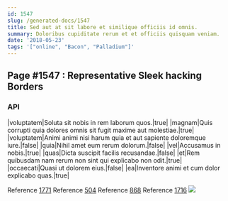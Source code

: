 ```yaml
---
id: 1547
slug: /generated-docs/1547
title: Sed aut at sit labore et similique officiis id omnis.
summary: Doloribus cupiditate rerum et et officiis quisquam veniam.
date: '2018-05-23'
tags: '["online", "Bacon", "Palladium"]'
---
```


## Page #1547 : Representative Sleek hacking Borders
### API

|voluptatem|Soluta sit nobis in rem laborum quos.|true|
|magnam|Quis corrupti quia dolores omnis sit fugit maxime aut molestiae.|true|
|voluptatem|Animi animi nisi harum quia et aut sapiente doloremque iure.|false|
|quia|Nihil amet eum rerum dolorum.|false|
|vel|Accusamus in nobis.|true|
|quas|Dicta suscipit facilis recusandae.|false|
|et|Rem quibusdam nam rerum non sint qui explicabo non odit.|true|
|occaecati|Quasi ut dolorem eius.|false|
|ea|Inventore animi et cum dolor explicabo quas.|true|

Reference [1771](/1771)
Reference [504](/504)
Reference [868](/868)
Reference [1716](/1716)
![](/assets/cats-4.jpg)



